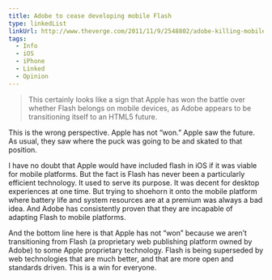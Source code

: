 ```yaml
---
title: Adobe to cease developing mobile Flash
type: linkedList
linkUrl: http://www.theverge.com/2011/11/9/2548802/adobe-killing-mobile-flash-plugin-android-playbook
tags:
  - Info
  - iOS
  - iPhone
  - Linked
  - Opinion
---
```


> This certainly looks like a sign that Apple has won the battle over whether Flash belongs on mobile devices, as Adobe appears to be transitioning itself to an HTML5 future.

This is the wrong perspective. Apple has not “won.” Apple saw the future. As usual, they saw where the puck was going to be and skated to that position.

I have no doubt that Apple would have included flash in iOS if it was viable for mobile platforms. But the fact is Flash has never been a particularly efficient technology. It used to serve its purpose. It was decent for desktop experiences at one time. But trying to shoehorn it onto the mobile platform where battery life and system resources are at a premium was always a bad idea. And Adobe has consistently proven that they are incapable of adapting Flash to mobile platforms.

And the bottom line here is that Apple has not “won” because we aren’t transitioning from Flash (a proprietary web publishing platform owned by Adobe) to some Apple proprietary technology. Flash is being superseded by web technologies that are much better, and that are more open and standards driven. This is a win for everyone.
